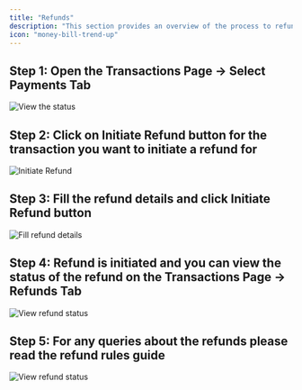 ```yaml
---
title: "Refunds"
description: "This section provides an overview of the process to refund a payment for your Dodo Payments account."
icon: "money-bill-trend-up"
---
```


## Step 1: Open the Transactions Page → Select Payments Tab

<Frame>
    <img src="/images/guides/refund/Refund 1.webp" alt="View the status"/>
</Frame>

## Step 2: Click on Initiate Refund button for the transaction you want to initiate a refund for

<Frame>
    <img src="/images/guides/refund/Refund 2.webp" alt="Initiate Refund"/>
</Frame>

## Step 3: Fill the refund details and click Initiate Refund button

<Frame>
    <img src="/images/guides/refund/Refund 3.webp" alt="Fill refund details"/>
</Frame>

## Step 4: Refund is initiated and you can view the status of the refund on the Transactions Page → Refunds Tab

<Frame>
    <img src="/images/guides/refund/Refund 4.webp" alt="View refund status"/>
</Frame>

## Step 5: For any queries about the refunds please read the refund rules guide

<Frame>
    <img src="/images/guides/refund/Refund 5.webp" alt="View refund status"/>
</Frame>